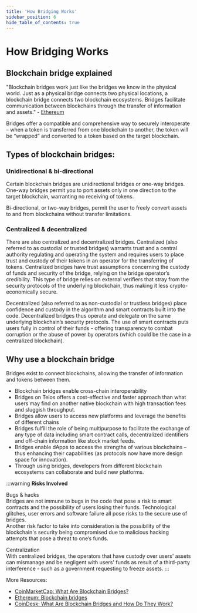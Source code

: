 ---
title: 'How Bridging Works'
sidebar_position: 6
hide_table_of_contents: true
---

# How Bridging Works

## Blockchain bridge explained

"Blockchain bridges work just like the bridges we know in the physical world. Just as a physical bridge connects two physical locations, a blockchain bridge connects two blockchain ecosystems. Bridges facilitate communication between blockchains through the transfer of information and assets." - [Ethereum](https://ethereum.org/en/bridges/)

Bridges offer a compatible and comprehensive way to securely interoperate – when a token is transferred from one blockchain to another, the token will be “wrapped” and converted to a token based on the target blockchain. 

## Types of blockchain bridges:

### Unidirectional & bi-directional

Certain blockchain bridges are unidirectional bridges or one-way bridges. One-way bridges permit you to port assets only in one direction to the target blockchain, warranting no receiving of tokens. 

Bi-directional, or two-way bridges, permit the user to freely convert assets to and from blockchains without transfer limitations. 

### Centralized & decentralized

There are also centralized and decentralized bridges. Centralized (also referred to as custodial or trusted bridges) warrants trust and a central authority regulating and operating the system and requires users to place trust and custody of their tokens in an operator for the transferring of tokens. Centralized bridges have trust assumptions concerning the custody of funds and security of the bridge, relying on the bridge operator’s credibility. This type of bridge relies on external verifiers that stray from the security protocols of the underlying blockchain, thus making it less crypto-economically secure. 

Decentralized (also referred to as non-custodial or trustless bridges) place confidence and custody in the algorithm and smart contracts built into the code. Decentralized bridges thus operate and delegate on the same underlying blockchain’s security protocols. The use of smart contracts puts users fully in control of their funds - offering transparency to combat corruption or the abuse of power by operators (which could be the case in a centralized blockchain).

## Why use a blockchain bridge

Bridges exist to connect blockchains, allowing the transfer of information and tokens between them.

- Blockchain bridges enable cross-chain interoperability
- Bridges on Telos offers a cost-effective and faster approach than what users may find on another native blockchain with high transaction fees and sluggish throughput.  
- Bridges allow users to access new platforms and leverage the benefits of different chains
- Bridges fulfill the role of being multipurpose to facilitate the exchange of any type of data including smart contract calls, decentralized identifiers and off-chain information like stock market feeds. 
- Bridges enable dApps to access the strengths of various blockchains – thus enhancing their capabilities (as protocols now have more design space for innovation).
- Through using bridges, developers from different blockchain ecosystems can collaborate and build new platforms.

:::warning
**Risks Involved**
  
Bugs & hacks  
Bridges are not immune to bugs in the code that pose a risk to smart contracts and the possibility of users losing their funds. Technological glitches, user errors and software failure all pose risks to the secure use of bridges.  
Another risk factor to take into consideration is the possibility of the blockchain's security being compromised due to malicious hacking attempts that pose a threat to one’s funds.  

Centralization  
With centralized bridges, the operators that have custody over users' assets can mismanage and be negligent with users' funds as result of a third-party interference - such as a government requesting to freeze assets. 
:::

More Resources:
- [CoinMarketCap: What Are Blockchain Bridges?](https://coinmarketcap.com/alexandria/article/what-are-blockchain-bridges)
- [Ethereum: Blockchain bridges](https://ethereum.org/en/bridges/)
- [CoinDesk: What Are Blockchain Bridges and How Do They Work?](https://www.coindesk.com/learn/what-are-blockchain-bridges-and-how-do-they-work/)